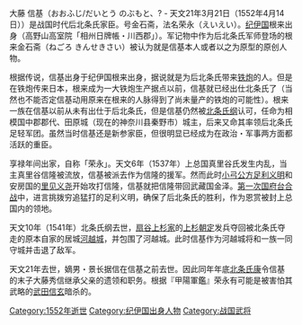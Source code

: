{{unreferenced|time=2017-01-14T13:15:31+00:00}}
大藤 信基（おおふじ/だいとう のぶもと、? - 天文21年3月21日（1552年4月14日））是战国时代后北条氏家臣。号金石斋，法名荣永（えいえい）。[[纪伊国|纪伊国]]根来出身（高野山高室院「相州日牌帳・川西郡」）。军记物中作为后北条氏军师登场的根来金石斋（ねごろ きんせきさい）被认为就是信基本人或者以之为原型的原创人物。

根据传说，信基出身于纪伊国根来出身，据说就是为后北条氏带来[[铁炮|铁炮]]的人。但是在铁炮传来日本，根来成为一大铁炮生产据点以前，信基就已经出仕北条氏了（当然也不能否定信基动用原来在根来的人脉得到了尚未量产的铁炮的可能性）。根来一族在信基以前从未有出仕于后北条氏，但是信基仍然被[[北條氏綱|北条氏纲]]认可，任命为相模国中郡郡代、田原城（现在的神奈川县秦野市）城主，后来又命其率领后北条氏足轻军团。虽然当时信基还是新参家臣，但很明显已经成为在政治・军事两方面都活跃的重臣。

享禄年间出家，自称「荣永」。天文6年（1537年）上总国真里谷氏发生内乱，当主真里谷信隆被流放，信基被派去作为信隆的援军。然而此时[[小弓公方|小弓公方]][[足利義明|足利义明]]和安房国的[[里见義堯|里见义尧]]开始攻打信隆，信基就把信隆带回武藏国金泽。[[第一次國府台之戰|第一次国府台合战]]中，进言挑拨穷追猛打的足利义明，确保了后北条氏的胜利，作为恩赏被封上总国内的领地。

天文10年（1541年）北条氏纲去世，[[扇谷上杉家|扇谷上杉家]]的[[上杉朝定_(扇谷上杉家)|上杉朝定]]发兵夺回被北条氏夺走的原本自家的居城[[河越城|河越城]]，并包围了河越城。此时信基作为河越城将和一族一同守城并击退了敌军。

天文21年去世，嫡男・景长据信在信基之前去世。因此同年年底[[北條氏康|北条氏康]]令信基的末子大藤秀信继承父亲的遗领和职务。根据『甲陽軍鑑』荣永有可能是被害怕其武略的[[武田信玄|武田信玄]]暗杀的。

[[Category:1552年逝世|Category:1552年逝世]]
[[Category:纪伊国出身人物|Category:纪伊国出身人物]]
[[Category:战国武将|Category:战国武将]]